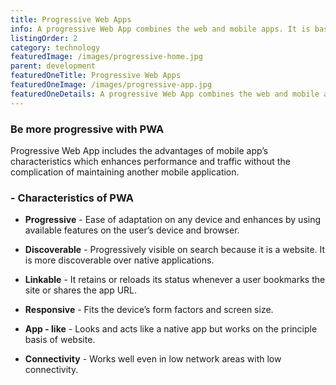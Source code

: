 ```yaml
---
title: Progressive Web Apps
info: A progressive Web App combines the web and mobile apps. It is basically used for mobile applications, think of it as a website which acts and feels like an app.
listingOrder: 2
category: technology
featuredImage: /images/progressive-home.jpg
parent: development
featuredOneTitle: Progressive Web Apps
featuredOneImage: /images/progressive-app.jpg
featuredOneDetails: A progressive Web App combines the web and mobile apps. It is basically used for mobile applications, think of it as a website which acts and feels like an app.
---
```


### Be more progressive with PWA

Progressive Web App includes the advantages of mobile app’s characteristics which enhances performance and traffic without the complication of maintaining another mobile application.

### - Characteristics of PWA

- **Progressive** - Ease of adaptation on any device and enhances by using available features on the user’s device and browser.

- **Discoverable** - Progressively visible on search because it is a website. It is more discoverable over native applications.

- **Linkable** - It retains or reloads its status whenever a user bookmarks the site or shares the app URL.

- **Responsive** - Fits the device’s form factors and screen size.

- **App - like** - Looks and acts like a native app but works on the principle basis of website.

- **Connectivity** - Works well even in low network areas with low connectivity.
